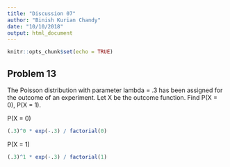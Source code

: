 ```yaml
---
title: "Discussion 07"
author: "Binish Kurian Chandy"
date: "10/10/2018"
output: html_document
---
```


```r
knitr::opts_chunk$set(echo = TRUE)
```

## Problem 13

The Poisson distribution with parameter lambda = .3 has been assigned for the
outcome of an experiment. Let X be the outcome function. Find P(X = 0),
P(X = 1).

P(X = 0)
```r
(.3)^0 * exp(-.3) / factorial(0) 
```

P(X = 1)
```r
(.3)^1 * exp(-.3) / factorial(1) 
```
